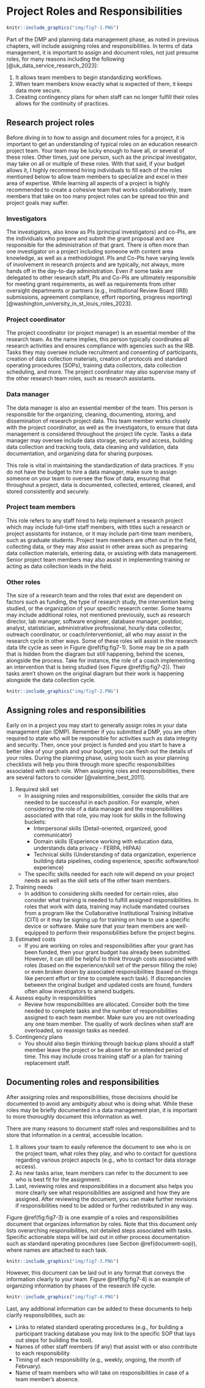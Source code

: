 # Project Roles and Responsibilities {#roles}

```r

knitr::include_graphics("img/fig7-1.PNG")

```

Part of the DMP and planning data management phase, as noted in previous chapters, will include assigning roles and responsibilities. In terms of data management, it is important to assign and document roles, not just presume roles, for many reasons including the following [@uk_data_service_research_2023]:

1. It allows team members to begin standardizing workflows.
1. When team members know exactly what is expected of them, it keeps data more secure.
1. Creating contingency plans for when staff can no longer fulfill their roles allows for the continuity of practices.

## Research project roles

Before diving in to how to assign and document roles for a project, it is important to get an understanding of typical roles on an education research project team. Your team may be lucky enough to have all, or several of these roles. Other times, just one person, such as the principal investigator, may take on all or multiple of these roles. With that said, if your budget allows it, I highly recommend hiring individuals to fill each of the roles mentioned below to allow team members to specialize and excel in their area of expertise. While learning all aspects of a project is highly recommended to create a cohesive team that works collaboratively, team members that take on too many project roles can be spread too thin and project goals may suffer.

### Investigators

The investigators, also know as PIs (principal investigators) and co-PIs, are the individuals who prepare and submit the grant proposal and are responsible for the administration of that grant. There is often more than one investigator on a project including someone with content area knowledge, as well as a methodologist. PIs and Co-PIs have varying levels of involvement in research projects and are typically, not always, more hands off in the day-to-day administration. Even if some tasks are delegated to other research staff, PIs and Co-PIs are ultimately responsible for meeting grant requirements, as well as requirements from other oversight departments or partners (e.g., Institutional Review Board (IRB) submissions, agreement compliance, effort reporting, progress reporting) [@washington_university_in_st_louis_roles_2023].

### Project coordinator

The project coordinator (or project manager) is an essential member of the research team. As the name implies, this person typically coordinates all research activities and ensures compliance with agencies such as the IRB. Tasks they may oversee include recruitment and consenting of participants, creation of data collection materials, creation of protocols and standard operating procedures (SOPs), training data collectors, data collection scheduling, and more. The project coordinator may also supervise many of the other research team roles, such as research assistants.

### Data manager

The data manager is also an essential member of the team. This person is responsible for the organizing, cleaning, documenting, storing, and dissemination of research project data. This team member works closely with the project coordinator, as well as the investigators, to ensure that data management is considered throughout the project life cycle. Tasks a data manager may oversee include data storage, security and access, building data collection and tracking tools, data cleaning and validation, data documentation, and organizing data for sharing purposes.

This role is vital in maintaining the standardization of data practices. If you do not have the budget to hire a data manager, make sure to assign someone on your team to oversee the flow of data, ensuring that throughout a project, data is documented, collected, entered, cleaned, and stored consistently and securely. 

### Project team members

This role refers to any staff hired to help implement a research project which may include full-time staff members, with titles such a research or project assistants for instance, or it may include part-time team members, such as graduate students. Project team members are often out in the field, collecting data, or they may also assist in other areas such as preparing data collection materials, entering data, or assisting with data management. Senior project team members may also assist in implementing training or acting as data collection leads in the field.

### Other roles

The size of a research team and the roles that exist are dependent on factors such as funding, the type of research study, the intervention being studied, or the organization of your specific research center. Some teams may include additional roles, not mentioned previously, such as research director, lab manager, software engineer, database manager, postdoc, analyst, statistician, administrative professional, hourly data collector, outreach coordinator, or coach/interventionist, all who may assist in the research cycle in other ways. Some of these roles will assist in the research data life cycle as seen in Figure \@ref(fig:fig7-1). Some may be on a path that is hidden from the diagram but still happening, behind the scenes, alongside the process. Take for instance, the role of a coach implementing an intervention that is being studied (see Figure \@ref(fig:fig7-2)). Their tasks aren't shown on the original diagram but their work is happening alongside the data collection cycle. 

```r

knitr::include_graphics("img/fig7-2.PNG")

```


## Assigning roles and responsibilities

Early on in a project you may start to generally assign roles in your data management plan (DMP). Remember if you submitted a DMP, you are often required to state who will be responsible for activities such as data integrity and security. Then, once your project is funded and you start to have a better idea of your goals and your budget, you can flesh out the details of your roles. During the planning phase, using tools such as your planning checklists will help you think through more specific responsibilities associated with each role. When assigning roles and responsibilities, there are several factors to consider [@valentine_best_2011].

1. Required skill set
    - In assigning roles and responsibilities, consider the skills that are needed to be successful in each position. For example, when considering the role of a data manager and the responsibilities associated with that role, you may look for skills in the following buckets: 
      - Interpersonal skills (Detail-oriented, organized, good communicator)  
      - Domain skills (Experience working with education data, understands data privacy - FERPA, HIPAA)  
      - Technical skills (Understanding of data organization, experience building data pipelines, coding experience, specific software/tool experience)  
    - The specific skills needed for each role will depend on your project needs as well as the skill sets of the other team members.

2. Training needs
    - In addition to considering skills needed for certain roles, also consider what training is needed to fulfill assigned responsibilities. In roles that work with data, training may include mandated courses from a program like the Collaborative Institutional Training Initiative (CITI) or it may be signing up for training on how to use a specific device or software. Make sure that your team members are well-equipped to perform their responsibilities before the project begins.

3. Estimated costs
    - If you are working on roles and responsibilities after your grant has been funded, then your grant budget has already been submitted. However, it can still be helpful to think through costs associated with roles (based on the experience/skill set of the person filling the role) or even broken down by associated responsibilities (based on things like percent effort or time to complete each task). If discrepancies between the original budget and updated costs are found, funders often allow investigators to amend budgets.

4. Assess equity in responsibilities
    - Review how responsibilities are allocated. Consider both the time needed to complete tasks and the number of responsibilities assigned to each team member. Make sure you are not overloading any one team member. The quality of work declines when staff are overloaded, so reassign tasks as needed.

5. Contingency plans
    - You should also begin thinking through backup plans should a staff member leave the project or be absent for an extended period of time. This may include cross training staff or a plan for training replacement staff.

## Documenting roles and responsibilities {#roledoc}

After assigning roles and responsibilities, those decisions should be documented to avoid any ambiguity about who is doing what. While these roles may be briefly documented in a data management plan, it is important to more thoroughly document this information as well. 

There are many reasons to document staff roles and responsibilities and to store that information in a central, accessible location.

1. It allows your team to easily reference the document to see who is on the project team, what roles they play, and who to contact for questions regarding various project aspects (e.g., who to contact for data storage access). 
2. As new tasks arise, team members can refer to the document to see who is best fit for the assignment.  
3. Last, reviewing roles and responsibilities in a document also helps you more clearly see what responsibilities are assigned and how they are assigned. After reviewing the document, you can make further revisions if responsibilities need to be added or further redistributed in any way.

Figure \@ref(fig:fig7-3) is one example of a roles and responsibilities document that organizes information by roles. Note that this document only lists overarching responsibilities, not detailed steps associated with tasks. Specific actionable steps will be laid out in other process documentation such as standard operating procedures (see Section \@ref(document-sop)), where names are attached to each task. 

```r

knitr::include_graphics("img/fig7-3.PNG")

```

However, this document can be laid out in any format that conveys the information clearly to your team. Figure \@ref(fig:fig7-4) is an example of organizing information by phases of the research life cycle. 

```r

knitr::include_graphics("img/fig7-4.PNG")

```

Last, any additional information can be added to these documents to help clarify responsibilities, such as:

- Links to related standard operating procedures (e.g., for building a participant tracking database you may link to the specific SOP that lays out steps for building the tool).
- Names of other staff members (if any) that assist with or also contribute to each responsibility
- Timing of each responsibility (e.g., weekly, ongoing, the month of February).
- Name of team members who will take on responsibilities in case of a team member's absence.

